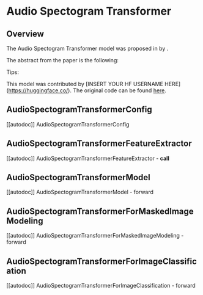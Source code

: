 <!--Copyright 2022 The HuggingFace Team. All rights reserved.

Licensed under the Apache License, Version 2.0 (the "License"); you may not use this file except in compliance with
the License. You may obtain a copy of the License at

http://www.apache.org/licenses/LICENSE-2.0

Unless required by applicable law or agreed to in writing, software distributed under the License is distributed on
an "AS IS" BASIS, WITHOUT WARRANTIES OR CONDITIONS OF ANY KIND, either express or implied. See the License for the
specific language governing permissions and limitations under the License.
-->

# Audio Spectogram Transformer

## Overview

The Audio Spectogram Transformer model was proposed in [<INSERT PAPER NAME HERE>](<INSERT PAPER LINK HERE>) by <INSERT AUTHORS HERE>.
<INSERT SHORT SUMMARY HERE>

The abstract from the paper is the following:

*<INSERT PAPER ABSTRACT HERE>*

Tips:

<INSERT TIPS ABOUT MODEL HERE>

This model was contributed by [INSERT YOUR HF USERNAME HERE](https://huggingface.co/<INSERT YOUR HF USERNAME HERE>).
The original code can be found [here](<INSERT LINK TO GITHUB REPO HERE>).


## AudioSpectogramTransformerConfig

[[autodoc]] AudioSpectogramTransformerConfig

## AudioSpectogramTransformerFeatureExtractor

[[autodoc]] AudioSpectogramTransformerFeatureExtractor
    - __call__

## AudioSpectogramTransformerModel

[[autodoc]] AudioSpectogramTransformerModel
    - forward

## AudioSpectogramTransformerForMaskedImageModeling

[[autodoc]] AudioSpectogramTransformerForMaskedImageModeling
    - forward

## AudioSpectogramTransformerForImageClassification

[[autodoc]] AudioSpectogramTransformerForImageClassification
    - forward

